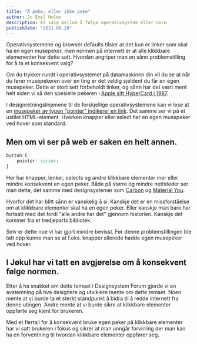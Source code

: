 ```yaml
---
title: "Å peke, eller ikke peke"
author: Jo Emil Holen
description: Et valg mellom å følge operativsystem eller norm
publishDate: "2021.09.28"
---
```


<Ingress>
    Operativsystemene og browser defaults tilsier at det kun er linker som skal ha en egen musepeker, men normen på
    internett er at alle klikkbare elemenenter har dette satt. Hvordan angriper man en sånn problemstilling for å ta et
    konsekvent valg?
</Ingress>

Om du trykker rundt i operativsystemet på datamaskinen din vil du se at når du fører musepekeren over en ting er det veldig sjeldent du får en egen musepeker. Dette er stort sett forbeholdt linker, og sånn har det vært ment helt siden vi så den spesielle pekeren i [Apple sitt HyperCard i 1987](https://adamsilver.io/blog/buttons-shouldnt-have-a-hand-cursor-part-2/).

I designretningslinjenene til de forskjellige operativsystemene kan vi lese at en [musepeker av typen "pointer" indikerer en link](https://www.w3.org/TR/CSS21/ui.html#propdef-cursor).
Det samme ser vi på et ustilet HTML-element. Hverken knapper eller select har en egen musepeker ved hover som standard.

## Men om vi ser på web er saken en helt annen.

```css
button {
    pointer: cursor;
}
```

Her har knapper, lenker, selects og andre klikkbare elementer mer eller mindre konsekvent en egen peker.
Både på større og mindre nettsteder ser man dette, det samme med designsystemer som [Carbon](https://www.carbondesignsystem.com/components/select/usage/) og [Material You](https://mui.com/components/buttons/).

Hvorfor det har blitt sånn er vanskelig å si. Kanskje det er en missforståelse om at klikkbare elementer skal ha en egen peker. Eller kanskje man bare har fortsatt med det fordi "alle andre har det" gjennom historien. Kanskje det kommer fra et tredjeparts bibliotek.

Selv er dette noe vi har gjort mindre bevisst. Før denne problemstillingen ble tatt opp kunne man se at f.eks. knapper allerede hadde egen musepeker ved hover.

## I Jøkul har vi tatt en avgjørelse om å konsekvent følge normen.

Etter å ha snakket om dette temaet i Designsystem Forum gjorde vi en avstemning på hva designere og utviklere mente om dette temaet. Noen mente at vi burde ta et sterkt standpunkt å bidra til å redde internett fra denne utingen. Andre mente at vi burde sikre at klikkbare elementer oppførte seg kjent for brukeren.

Med et flertall for å konsekvent bruke egen peker på klikkbare elementer har vi satt brukeren i fokus og sikrer at man unngår forvirring der man kan ha en forventning til hvordan klikkbare elementer oppfører seg.
